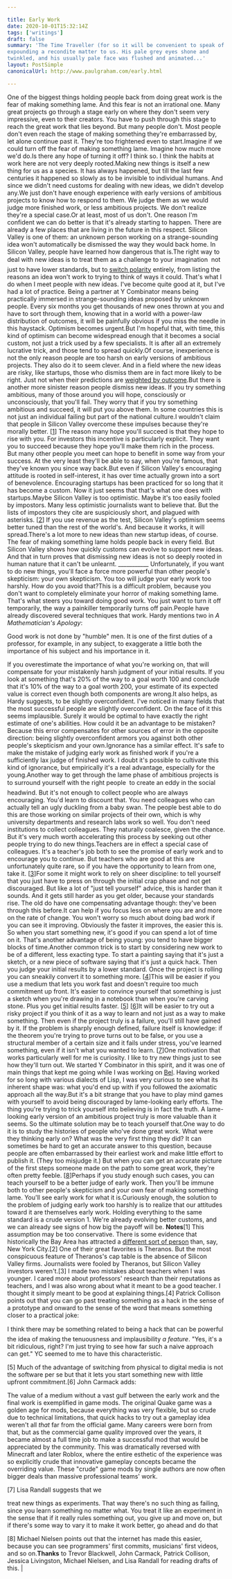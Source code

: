 ```yaml
---

title: Early Work
date: 2020-10-01T15:32:14Z
tags: ['writings']
draft: false
summary: 'The Time Traveller (for so it will be convenient to speak of him) was
expounding a recondite matter to us. His pale grey eyes shone and
twinkled, and his usually pale face was flushed and animated...'
layout: PostSimple
canonicalUrl: http://www.paulgraham.com/early.html

---
```


One of the biggest things holding people back from doing great work
is the fear of making something lame. And this fear is not an
irrational one. Many great projects go through a stage early on
where they don't seem very impressive, even to their creators. You
have to push through this stage to reach the great work that lies
beyond. But many people don't. Most people don't even reach the
stage of making something they're embarrassed by, let alone continue
past it. They're too frightened even to start.Imagine if we could turn off the fear of making something lame.
Imagine how much more we'd do.Is there any hope of turning it off? I think so. I think the habits
at work here are not very deeply rooted.Making new things is itself a new thing for us as a species. It has
always happened, but till the last few centuries it happened so
slowly as to be invisible to individual humans. And since we didn't
need customs for dealing with new ideas, we didn't develop any.We just don't have enough experience with early versions of ambitious
projects to know how to respond to them. We judge them as we would
judge more finished work, or less ambitious projects. We don't
realize they're a special case.Or at least, most of us don't. One reason I'm confident we can do
better is that it's already starting to happen. There are already
a few places that are living in the future in this respect. Silicon
Valley is one of them: an unknown person working on a strange-sounding
idea won't automatically be dismissed the way they would back home.
In Silicon Valley, people have learned how dangerous that is.The right way to deal with new ideas is to treat them as a challenge
to your imagination  not just to have lower standards, but to
[switch polarity](altair.html) entirely, from listing
the reasons an idea won't
work to trying to think of ways it could. That's what I do when I
meet people with new ideas. I've become quite good at it, but I've
had a lot of practice. Being a partner at Y Combinator means being
practically immersed in strange-sounding ideas proposed by unknown
people. Every six months you get thousands of new ones thrown at
you and have to sort through them, knowing that in a world with a
power-law distribution of outcomes, it will be painfully obvious
if you miss the needle in this haystack. Optimism becomes
urgent.But I'm hopeful that, with time, this kind of optimism can become
widespread enough that it becomes a social custom, not just a trick
used by a few specialists. It is after all an extremely lucrative
trick, and those tend to spread quickly.Of course, inexperience is not the only reason people are too harsh
on early versions of ambitious projects. They also do it to seem
clever. And in a field where the new ideas are risky, like startups,
those who dismiss them are in fact more likely to be right. Just
not when their predictions are
[weighted by outcome](swan.html).But there is another more sinister reason people dismiss new ideas.
If you try something ambitious, many of those around you will hope,
consciously or unconsciously, that you'll fail. They worry that if
you try something ambitious and succeed, it will put you above them.
In some countries this is not just an individual failing but part
of the national culture.I wouldn't claim that people in Silicon Valley overcome these
impulses because they're morally better.
[[1](#f1n)]
The reason many hope
you'll succeed is that they hope to rise with you. For investors
this incentive is particularly explicit. They want you to succeed
because they hope you'll make them rich in the process. But many
other people you meet can hope to benefit in some way from your
success. At the very least they'll be able to say, when you're
famous, that they've known you since way back.But even if Silicon Valley's encouraging attitude
is rooted in self-interest, it has over time actually grown into a
sort of benevolence. Encouraging startups has been practiced for
so long that it has become a custom. Now it just seems that that's
what one does with startups.Maybe Silicon Valley is too optimistic. Maybe it's too easily fooled
by impostors. Many less optimistic journalists want to believe that.
But the lists of impostors they cite are suspiciously short, and
plagued with asterisks.
[[2](#f2n)] If you use revenue as the test, Silicon
Valley's optimism seems better tuned than the rest of the world's.
And because it works, it will spread.There's a lot more to new ideas than new startup ideas, of course.
The fear of making something lame holds people back in every field.
But Silicon Valley shows how quickly customs can evolve to support
new ideas. And that in turn proves that dismissing new ideas is not
so deeply rooted in human nature that it can't be unlearnt.
\_\_\_\_\_\_\_\_\_\_\_
Unfortunately, if you want to do new things, you'll face a force
more powerful than other people's skepticism: your own skepticism.
You too will judge your early work too harshly. How do you avoid
that?This is a difficult problem, because you don't want to completely
eliminate your horror of making something lame. That's what steers
you toward doing good work. You just want to turn it off temporarily,
the way a painkiller temporarily turns off pain.People have already discovered several techniques that work. Hardy
mentions two in _A Mathematician's Apology_:

Good work is not done by "humble" men. It is one of the first
duties of a professor, for example, in any subject, to exaggerate
a little both the importance of his subject and his importance
in it.

If you overestimate the importance of what you're working on, that
will compensate for your mistakenly harsh judgment of your initial
results. If you look at something that's 20% of the way to a goal
worth 100 and conclude that it's 10% of the way to a goal worth
200, your estimate of its expected value is correct even though
both components are wrong.It also helps, as Hardy suggests, to be slightly overconfident.
I've noticed in many fields that the most successful people are
slightly overconfident. On the face of it this seems implausible.
Surely it would be optimal to have exactly the right estimate of
one's abilities. How could it be an advantage to be mistaken?
Because this error compensates for other sources of error in the
opposite direction: being slightly overconfident armors you against
both other people's skepticism and your own.Ignorance has a similar effect. It's safe to make the mistake of
judging early work as finished work if you're a sufficiently lax
judge of finished work. I doubt it's possible to cultivate this
kind of ignorance, but empirically it's a real advantage, especially
for the young.Another way to get through the lame phase of ambitious projects is
to surround yourself with the right people  to create an eddy in
the social headwind. But it's not enough to collect people who are
always encouraging. You'd learn to discount that. You need colleagues
who can actually tell an ugly duckling from a baby swan. The people
best able to do this are those working on similar projects of their
own, which is why university departments and research labs work so
well. You don't need institutions to collect colleagues. They
naturally coalesce, given the chance. But it's very much worth
accelerating this process by seeking out other people trying to do
new things.Teachers are in effect a special case of colleagues. It's a teacher's
job both to see the promise of early work and to encourage you to
continue. But teachers who are good at this are unfortunately quite
rare, so if you have the opportunity to learn from one, take it.
[[3](#f3n)]For some it might work to rely on sheer discipline: to tell yourself
that you just have to press on through the initial crap phase and
not get discouraged. But like a lot of "just tell yourself" advice,
this is harder than it sounds. And it gets still harder as you get
older, because your standards rise. The old do have one compensating
advantage though: they've been through this before.It can help if you focus less on where you are and more on the rate
of change. You won't worry so much about doing bad work if you can
see it improving. Obviously the faster it improves, the easier this
is. So when you start something new, it's good if you can spend a
lot of time on it. That's another advantage of being young: you
tend to have bigger blocks of time.Another common trick is to start by considering new work to be of
a different, less exacting type. To start a painting saying that
it's just a sketch, or a new piece of software saying that it's
just a quick hack. Then you judge your initial results by a lower
standard. Once the project is rolling you can sneakily convert it
to something more.
[[4](#f4n)]This will be easier if you use a medium that lets you work fast and
doesn't require too much commitment up front. It's easier to convince
yourself that something is just a sketch when you're drawing in a
notebook than when you're carving stone. Plus you get initial results
faster.
[[5](#f5n)]
[[6](#f6n)]It will be easier to try out a risky project if you think of it as
a way to learn and not just as a way to make something. Then even
if the project truly is a failure, you'll still have gained by it.
If the problem is sharply enough defined, failure itself is
knowledge: if the theorem you're trying to prove turns out to
be false, or you use a structural member of a certain size and
it fails under stress, you've learned something, even if it
isn't what you wanted to learn.
[[7](#f7n)]One motivation that works particularly well for me is curiosity.
I like to try new things just to see how they'll turn out. We started
Y Combinator in this spirit, and it was one of main things that
kept me going while I was working on
[Bel](bel.html). Having worked for so long
with various dialects of Lisp, I was very curious to see what its
inherent shape was: what you'd end up with if you followed the
axiomatic approach all the way.But it's a bit strange that you have to play mind games with yourself
to avoid being discouraged by lame-looking early efforts. The thing
you're trying to trick yourself into believing is in fact the truth.
A lame-looking early version of an ambitious project truly is more
valuable than it seems. So the ultimate solution may be to teach
yourself that.One way to do it is to study the histories of people who've
done great work. What were they thinking early on? What was the
very first thing they did? It can sometimes be hard to get an
accurate answer to this question, because people are often embarrassed
by their earliest work and make little effort to publish it. (They
too misjudge it.) But when you can get an accurate picture of the
first steps someone made on the path to some great work, they're
often pretty feeble.
[[8](#f8n)]Perhaps if you study enough such cases, you can teach yourself to
be a better judge of early work. Then you'll be immune both to other
people's skepticism and your own fear of making something lame.
You'll see early work for what it is.Curiously enough, the solution to the problem of judging early work
too harshly is to realize that our attitudes toward it are themselves
early work. Holding everything to the same standard is a crude
version 1. We're already evolving better customs, and we can already
see signs of how big the payoff will be.
**Notes**[1]
This assumption may be too conservative. There is some evidence
that historically the Bay Area has attracted a
[different sort of person](cities.html) than,
say, New York City.[2]
One of their great favorites is Theranos. But the most conspicuous
feature of Theranos's cap table is the absence of Silicon Valley
firms. Journalists were fooled by Theranos, but Silicon Valley
investors weren't.[3]
I made two mistakes about teachers when I was younger. I
cared more about professors' research than their reputations as
teachers, and I was also wrong about what it meant to be a good
teacher. I thought it simply meant to be good at explaining things.[4]
Patrick Collison points out that you can go past treating
something as a hack in the sense of a prototype and onward to the
sense of the word that means something closer to a practical joke:

I think there may be something related to being a hack that can
be powerful  the idea of making the tenuousness and implausibility
_a feature_. "Yes, it's a bit ridiculous, right? I'm just trying
to see how far such a naive approach can get." YC seemed to me
to have this characteristic.

[5]
Much of the advantage of switching from physical to digital
media is not the software per se but that it lets you start something
new with little upfront commitment.[6]
John Carmack adds:

The value of a medium without a vast gulf between the early work
and the final work is exemplified in game mods. The original
Quake game was a golden age for mods, because everything was very
flexible, but so crude due to technical limitations, that quick
hacks to try out a gameplay idea weren't all _that_ far from the
official game. Many careers were born from that, but as the
commercial game quality improved over the years, it became almost
a full time job to make a successful mod that would be appreciated
by the community. This was dramatically reversed with Minecraft
and later Roblox, where the entire esthetic of the experience was
so explicitly crude that innovative gameplay concepts became the
overriding value. These "crude" game mods by single authors are
now often bigger deals than massive professional teams' work.

[7]
Lisa Randall suggests that we

treat new things as experiments. That way there's no such thing
as failing, since you learn something no matter what. You treat
it like an experiment in the sense that if it really rules something
out, you give up and move on, but if there's some way to vary it
to make it work better, go ahead and do that

[8]
Michael Nielsen points out that the internet has made this
easier, because you can see programmers' first commits, musicians'
first videos, and so on.**Thanks** to Trevor Blackwell, John Carmack, Patrick Collison, Jessica
Livingston, Michael Nielsen, and Lisa Randall for reading drafts
of this. |
